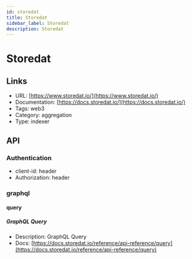 ```yaml
---
id: storedat
title: Storedat
sidebar_label: Storedat
description: Storedat
---
```


# Storedat

## Links

* URL: [https://www.storedat.io/](https://www.storedat.io/)
* Documentation: [https://docs.storedat.io/](https://docs.storedat.io/)
* Tags: web3
* Category: aggregation
* Type: indexer

## API

### Authentication

* client-id: header
* Authorization: header

### graphql

#### query

##### GraphQL Query

* Description: GraphQL Query
* Docs: [https://docs.storedat.io/reference/api-reference/query](https://docs.storedat.io/reference/api-reference/query)
